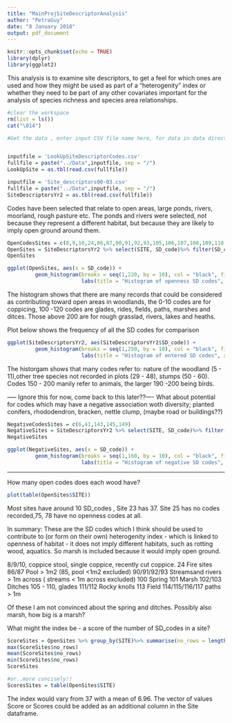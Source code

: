 ```yaml
---
title: "MainProjSiteDescriptorAnalysis"
author: "PetraGuy"
date: "8 January 2018"
output: pdf_document
---
```


```r
knitr::opts_chunk$set(echo = TRUE)
library(dplyr)
library(ggplot2)
```

This analysis is to examine site descriptors, to get a feel for which ones are used and how they might be used as part of a "heterogenity" index or whether they need to be part of any other covariates important for the analysis of species richness and species area relationships.

```r
#clear the workspace
rm(list = ls())
cat("\014")
```

```r
#Get the data , enter input CSV file name here, for data in data directory


inputfile = 'LookUpSiteDescriptorCodes.csv'
fullfile = paste("../Data",inputfile, sep = "/")
LookUpSite = as.tbl(read.csv(fullfile))

inputfile = 'Site_descriptors00-03.csv'
fullfile = paste("../Data",inputfile, sep = "/")
SiteDescriptorsYr2 = as.tbl(read.csv(fullfile))


```

Codes have been selected that relate to open areas, large ponds, rivers, moorland, rough pasture etc. The ponds and rivers were selected, not because they represent a different habitat, but because they are likely to imply open ground around them. 

```r
OpenCodesSites = c(8,9,10,24,86,87,90,91,92,93,105,106,107,108,109,110,111,112,113,114,115,116,117,208,209,210,211,212)
OpenSites = SiteDescriptorsYr2 %>% select(SITE, SD_code)%>% filter(SD_code %in% OpenCodesSites)
OpenSites

```
```r
ggplot(OpenSites, aes(x = SD_code)) +
         geom_histogram(breaks = seq(1,220, by = 10), col = "black", fill = "green")+
                        labs(title = "Histogram of openness SD codes", x = "SD code")
```
The histogram shows that there are many records that could be considered as contributing toward open areas in woodlands, the 0-10 codes are for coppicing, 100 -120 codes are glades, rides, fields, paths, marshes and ditces. Those above 200 are for rough grasslad, rivers, lakes and heaths.

Plot below shows the frequency of all the SD codes for comparison

```r
ggplot(SiteDescriptorsYr2, aes(SiteDescriptorsYr2$SD_code)) +
         geom_histogram(breaks = seq(1,250, by = 10), col = "black", fill = "green")+
                        labs(title = "Histogram of entered SD codes", x = "SD code")
```

The historgam shows that many codes refer to: nature of the woodland (5 - 11),other tree species not recorded in plots (29 - 48), stumps (50 - 60). Codes 150 - 200 manily refer to animals, the larger 190 -200 being birds. 


----- Ignore this for now, come back to this later??----
What about potential for codes which may have a negative association woth diversity; planted conifers, rhododendron, bracken, nettle clump, (maybe road or buildings??)

```r
NegativeCodesSites = c(6,41,143,145,149)
NegativeSites = SiteDescriptorsYr2 %>% select(SITE, SD_code)%>% filter(SD_code %in% NegativeCodesSites)
NegativeSites
```


```r
ggplot(NegativeSites, aes(x = SD_code)) +
         geom_histogram(breaks = seq(1,160, by = 10), col = "black", fill = "green")+
                        labs(title = "Histogram of negative SD codes", x = "SD code")
```

-------


How many open codes does each wood have? 

```r
plot(table(OpenSites$SITE))

```

Most sites have around 10 SD_codes , Site 23 has 37. Site 25 has no codes recorded,75, 78 have no openness codes at all. 

In summary: These are the SD codes which I think should be used to contribute to (or form on their own) heterogenity index - which is linked to openness of habitat - it does not imply different habitats, such as rotting wood, aquatics. So marsh is included because it would imply open ground.

8/9/10, coppice stool, single coppice, recently cut coppice.
24 Fire sites
86/87 Pool > 1m2 (85, pool <1m2 excluded)
90/91/92/93 Streamsand rivers > 1m across ( streams < 1m across excluded)
100 Spring
101 Marsh
102/103  Ditches
105 - 110, glades
111/112 Rocky knolls
113 Field
114/115/116/117 paths > 1m

Of these I am not convinced about the spring and ditches. Possibly also marsh, how big is a marsh?

What might the index be - a score of the number of SD_codes in a site?

```r
ScoreSites = OpenSites %>% group_by(SITE)%>% summarise(no_rows = length(SITE))
max(ScoreSites$no_rows)
mean(ScoreSites$no_rows)
min(ScoreSites$no_rows)
ScoreSites

#or..more concisely!!
ScoresSites = table(OpenSites$SITE)
```

The index would vary from 37 with a mean of 6.96. The vector of values Score or Scores could be added as an additional column in the Site dataframe.



